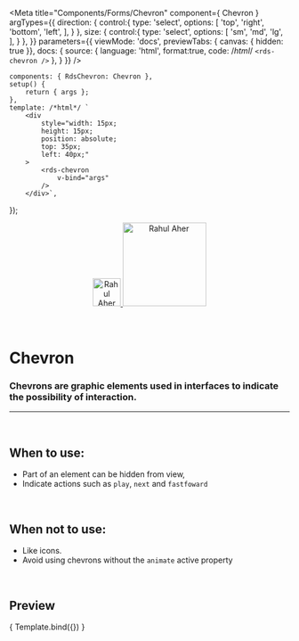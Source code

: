 
<Meta
	title="Components/Forms/Chevron"
	component={ Chevron }
	argTypes={{
		direction: {
			control:{
				type: 'select',
				options: [
					'top',
					'right',
					'bottom',
					'left',
				],
			}
		},
		size: {
			control:{
				type: 'select',
				options: [
					'sm',
					'md',
					'lg',
				],
			}
		},
	}}
	parameters={{
		viewMode: 'docs',
		previewTabs: { canvas: { hidden: true }},
		docs: {
			source: {
				language: 'html',
				format:true,
				code: /*html*/ 
`<rds-chevron />`
			},
		}
	}}
/>

	components: { RdsChevron: Chevron },
	setup() {
		return { args };
	},
	template: /*html*/ `
		<div
			style="width: 15px;
			height: 15px;
			position: absolute;
			top: 35px;
			left: 40px;"
		>
			<rds-chevron
				v-bind="args" 
			/>
		</div>`,
});


<div align="center" style={{display: 'flex'}}>
    <a href="https://rahulaher.netlify.app">
        <img src="https://rahulaher.netlify.app/img/logo/glyph-black-colored.svg" alt="Rahul Aher logo" width="50" />
        <img src="https://rahulaher.netlify.app/img/logo/word-black-colored.svg" alt="Rahul Aher" width="150" />
    </a>
</div>

<br />
<br />

# Chevron

### Chevrons are graphic elements used in interfaces to indicate the possibility of interaction.
---
<br />

## When to use:
- Part of an element can be hidden from view,
- Indicate actions such as `play`, `next` and `fastfoward`


<br />

## When not to use:
- Like icons.
- Avoid using chevrons without the  `animate` active property

<br />

## Preview

<Canvas>
	<Story
		name="Chevron"
	>
		{ Template.bind({}) }
	</Story>
</Canvas>

<ArgsTable story="Chevron" />
